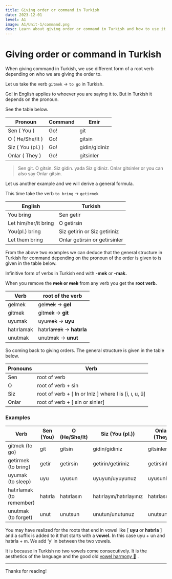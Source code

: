 ```yaml
---
title: Giving order or command in Turkish  
date: 2023-12-01
level: A1
image: A1/Unit-1/command.png 
desc: Learn about giving order or command in Turkish and how to use it in sentences.   
---
```


# Giving order or command in Turkish

When giving command in Turkish, we use different form of a root verb depending on who we are giving the order to.

Let us take the verb `gitmek` → `to go` in Turkish.

Go! in English applies to whoever you are saying it to.  But in Turkish it depends on the pronoun.

See the table below. 

| Pronoun | Command | Emir |
| --- | --- | --- |
| Sen ( You ) | Go! | git |
| O ( He/She/It ) | Go! | gitsin |
| Siz ( You (pl.) ) | Go! | gidin/gidiniz |
| Onlar ( They ) | Go! | gitsinler |

> Sen git.
O gitsin.
Siz gidin. yada Siz gidiniz.
Onlar gitsinler or you can also say Onlar gitsin.
> 

Let us another example and we will derive a general formula.

This time take the verb `to bring` → `getirmek`

| English | Turkish |
| --- | --- |
| You bring | Sen getir |
| Let him/her/it bring | O getirsin |
| You(pl.) bring | Siz getirin or Siz getiriniz |
| Let them bring | Onlar getirsin or getirsinler |

From the above two examples we can deduce that the general structure in Turkish for command depending on the pronoun of the order is given to is given in the table below.

Infinitive form of verbs in Turkish end with -********mek******** or ********-mak.********

When you remove the **~~mek~~  or ~~mak~~** from any verb you get the ********************root verb.********************

| Verb | root of the verb |
| --- | --- |
| gelmek | gel~~mek~~ → **gel** |
| gitmek | git~~mek~~ → **git** |
| uyumak | uyu~~mak~~ → **uyu** |
| hatırlamak | hatırla~~mak~~ → **hatırla** |
| unutmak | unut~~mak~~ → **unut** |

So coming back to giving orders. The general structure is given in the table below.

 

| Pronouns | Verb |
| --- | --- |
| Sen | root of verb |
| O | root of verb + sin |
| Siz | root of verb + [ In or InIz ] where I is [i, ı, u, ü]   |
| Onlar | root of verb + [ sin or sinler]  |

### Examples

| Verb | Sen (You) | O (He/She/It) | Siz (You (pl.)) | Onlar (They) |
| --- | --- | --- | --- | --- |
| gitmek (to go) | git | gitsin | gidin/gidiniz | gitsinler |
| getirmek (to bring) | getir | getirsin | getirin/getiriniz | getirsinler |
| uyumak (to sleep) | uyu | uyusun | uyuyun/uyuyunuz | uyusunlar |
| hatırlamak (to remember) | hatırla | hatırlasın | hatırlayın/hatırlayınız | hatırlasınlar |
| unutmak (to forget) | unut | unutsun | unutun/unutunuz | unutsunlar |

You may have realized for the roots that end in vowel like [ **uyu** or **hatırla** ] and a suffix is added to it that starts with a **vowel.** In this case uyu + un and hatırla + ın. We add ‘y’ in between the two vowels. 

It is because in Turkish no two vowels come consecutively. It is the aesthetics of the language and the good old [vowel harmony 🔗](https://www.pickturkish.com/posts/a1/vowel-harmony) .

--- 
Thanks for reading!
